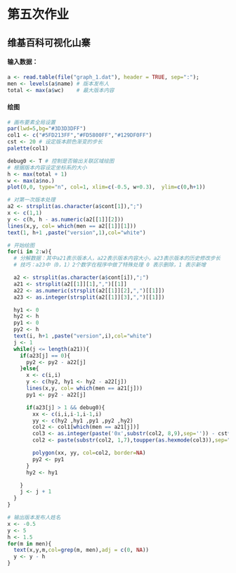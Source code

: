 # 第五次作业

## 维基百科可视化山寨

#### 输入数据：
```r
a <- read.table(file("graph_1.dat"), header = TRUE, sep=":");
men <- levels(a$name) # 版本发布人
total <- max(a$wc)    # 最大版本内容
```

#### 绘图
```r
# 画布要素全局设置
par(lwd=5,bg="#3D3D3DFF")
col1 <- c("#5FD213FF","#FD5800FF","#129DF0FF")
cst <- 20 # 设定版本颜色渐变的步长
palette(col1)

debug0 <- T # 控制是否输出关联区域绘图
# 根据版本内容设定坐标系的大小
h <- max(total + 1)
w <- max(a$no.)
plot(0,0, type="n", col=1, xlim=c(-0.5, w+0.3),  ylim=c(0,h+1))

# 对第一次版本处理
a2 <- strsplit(as.character(a$cont[1]),";")
x <- c(1,1)
y <- c(h, h - as.numeric(a2[[1]][2]))
lines(x,y, col= which(men == a2[[1]][1]))
text(1, h+1 ,paste("version",1),col="white")

# 开始绘图
for(i in 2:w){
  # 分解数据：其中a21表示版本人，a22表示版本内容大小，a23表示版本的历史修改步长
  # 技巧：a23中（0，1）2个数字在程序中做了特殊处理 0 表示删除，1 表示新增

  a2 <- strsplit(as.character(a$cont[i]),";")
  a21 <- strsplit(a2[[1]][1],",")[[1]]
  a22 <- as.numeric(strsplit(a2[[1]][2],",")[[1]])
  a23 <- as.integer(strsplit(a2[[1]][3],",")[[1]])

  hy1 <- 0
  hy2 <- h
  py1 <- 0
  py2 <- h
  text(i, h+1 ,paste("version",i),col="white")
  j <- 1
  while(j <= length(a21)){
    if(a23[j] == 0){
      py2 <- py2 - a22[j]
    }else{
      x <- c(i,i)
      y <- c(hy2, hy1 <- hy2 - a22[j])
      lines(x,y, col= which(men == a21[j]))
      py1 <- py2 - a22[j]

      if(a23[j] > 1 && debug0){
        xx <- c(i,i,i-1,i-1,i)
        yy <- c(hy2 ,hy1 ,py1 ,py2 ,hy2)
        col2 <- col1[which(men == a21[j])]
        col3 <- as.integer(paste('0x',substr(col2, 8,9),sep='')) - cst*i
        col2 <- paste(substr(col2, 1,7),toupper(as.hexmode(col3)),sep="")

        polygon(xx, yy, col=col2, border=NA)
        py2 <- py1
      }
      hy2 <- hy1

    }
    j <- j + 1
  }
}

# 输出版本发布人姓名
x <- -0.5
y <- 5
h <- 1.5
for(m in men){
  text(x,y,m,col=grep(m, men),adj = c(0, NA))
  y <- y - h
}
```


